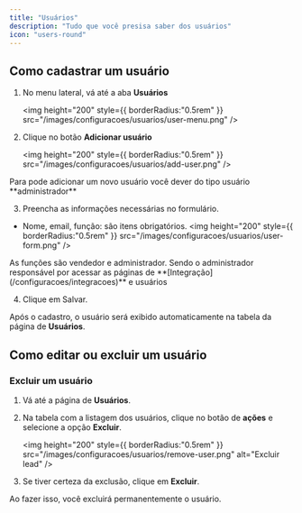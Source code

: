```yaml
---
title: "Usuários"
description: "Tudo que você presisa saber dos usuários"
icon: "users-round"
---
```


## Como cadastrar um usuário

1. No menu lateral, vá até a aba **Usuários**

   <img
     height="200"
     style={{ borderRadius:"0.5rem" }}
     src="/images/configuracoes/usuarios/user-menu.png"
   />
2. Clique no botão **Adicionar usuário**

   <img
     height="200"
     style={{ borderRadius:"0.5rem" }}
     src="/images/configuracoes/usuarios/add-user.png"
   />

<Warning>
Para pode adicionar um novo usuário você dever do tipo usuário **administrador**  
</Warning>

3. Preencha as informações necessárias no formulário.

- Nome, email, função: são itens obrigatórios.
   <img
     height="200"
     style={{ borderRadius:"0.5rem" }}
     src="/images/configuracoes/usuarios/user-form.png"
   />

<Info>
  As funções são vendedor e administrador. Sendo o administrador responsável por acessar as páginas de **[Integração](/configuracoes/integracoes)** e usuários
</Info>

4. Clique em Salvar.

Após o cadastro, o usuário será exibido automaticamente na tabela da página de **Usuários**.

## Como editar ou excluir um usuário

### Excluir um usuário

1. Vá até a página de **Usuários**.
2. Na tabela com a listagem dos usuários, clique no botão de **ações** e selecione a opção **Excluir**.

   <img
     height="200"
     style={{ borderRadius:"0.5rem" }}
     src="/images/configuracoes/usuarios/remove-user.png"
     alt="Excluir lead"
   />
3. Se tiver certeza da exclusão, clique em **Excluir**.

<Warning>
  Ao fazer isso, você excluirá permanentemente o usuário.
</Warning>